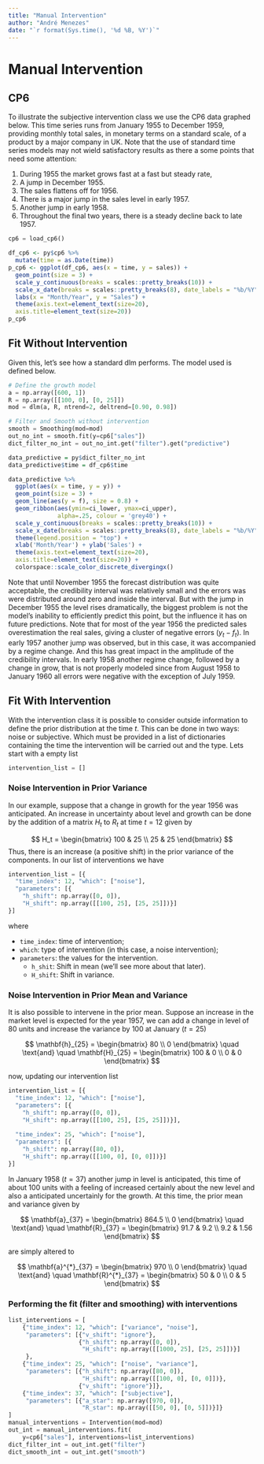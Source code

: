 ```yaml
---
title: "Manual Intervention"
author: "André Menezes"
date: "`r format(Sys.time(), '%d %B, %Y')`"
---
```


# Manual Intervention

## CP6

To illustrate the subjective intervention class we use the CP6 data graphed below. This time series runs from January 1955 to December 1959, providing monthly total sales, in monetary terms on a standard scale, of a product by a major company in UK. Note that the use of standard time series models may not wield satisfactory results as there a some points that need some attention: 

1. During 1955 the market grows fast at a fast but steady rate, 
2. A jump in December 1955. 
3. The sales flattens off for 1956.
4. There is a major jump in the sales level in early 1957.
5. Another jump in early 1958.
6. Throughout the final two years, there is a steady decline back to late 1957.

```python
cp6 = load_cp6()
```

```r
df_cp6 <- py$cp6 %>% 
  mutate(time = as.Date(time))
p_cp6 <- ggplot(df_cp6, aes(x = time, y = sales)) +
  geom_point(size = 3) +
  scale_y_continuous(breaks = scales::pretty_breaks(10)) +
  scale_x_date(breaks = scales::pretty_breaks(8), date_labels = "%b/%Y") +
  labs(x = "Month/Year", y = "Sales") + 
  theme(axis.text=element_text(size=20), 
  axis.title=element_text(size=20))
p_cp6
```

## Fit Without Intervention

Given this, let's see how a standard dlm performs. The model used is defined below. 

```python
# Define the growth model
a = np.array([600, 1])
R = np.array([[100, 0], [0, 25]])
mod = dlm(a, R, ntrend=2, deltrend=[0.90, 0.98])
```

```python
# Filter and Smooth without intervention
smooth = Smoothing(mod=mod)
out_no_int = smooth.fit(y=cp6["sales"])
dict_filter_no_int = out_no_int.get("filter").get("predictive")
```

```r
data_predictive = py$dict_filter_no_int 
data_predictive$time = df_cp6$time

data_predictive %>%
  ggplot(aes(x = time, y = y)) +
  geom_point(size = 3) +
  geom_line(aes(y = f), size = 0.8) +
  geom_ribbon(aes(ymin=ci_lower, ymax=ci_upper), 
              alpha=.25, colour = 'grey40') +
  scale_y_continuous(breaks = scales::pretty_breaks(10)) +
  scale_x_date(breaks = scales::pretty_breaks(8), date_labels = "%b/%Y") +
  theme(legend.position = "top") +
  xlab('Month/Year') + ylab('Sales') + 
  theme(axis.text=element_text(size=20), 
  axis.title=element_text(size=20)) +
  colorspace::scale_color_discrete_divergingx()
```

Note that until November 1955 the forecast distribution was quite acceptable, the credibility interval was relatively small and the errors was were distributed around zero and inside the interval. But with the jump in December 1955 the level rises dramatically, the biggest problem is not the model's inability to efficiently predict this point, but the influence it has on future predictions. Note that for most of the year 1956 the predicted sales overestimation the real sales, giving a cluster of negative errors $(y_t - f_t)$. In early 1957 another jump was observed, but in this case, it was accompanied by a regime change. And this has great impact in the amplitude of the credibility intervals. In early 1958 another regime change, followed by a change in grow, that is not properly modeled since from August 1958 to January 1960 all errors were negative with the exception of July 1959. 

## Fit With Intervention

With the intervention class it is possible to consider outside information to define the prior distribution at the time $t$. This can be done in two ways: noise or subjective. Which must be provided in a list of dictionaries containing the time the intervention will be carried out and the type. Lets start with a empty list

```python
intervention_list = []
```

### Noise Intervention in Prior Variance

In our example, suppose that a change in growth for the year 1956 was anticipated. An increase in uncertainty about level and growth can be done by the addition of a matrix $H_t$ to $R_t$ at time $t=12$ given by

$$
  H_t = \begin{bmatrix}
    100 & 25 \\
    25 & 25
  \end{bmatrix}
$$
Thus, there is an increase (a positive shift) in the prior variance of the components. In our list of interventions we have

```python
intervention_list = [{
  "time_index": 12, "which": ["noise"],
  "parameters": [{
    "h_shift": np.array([0, 0]),
    "H_shift": np.array([[100, 25], [25, 25]])}]
}]
```

where

* `time_index`: time of intervention;
* `which`: type of intervention (in this case, a noise intervention); 
* `parameters`: the values for the intervention.
  + `h_shit`: Shift in mean (we'll see more about that later).
  + `H_shift`: Shift in variance.

### Noise Intervention in Prior Mean and Variance

It is also possible to intervene in the prior mean. Suppose an increase in the market level is expected for the year 1957, we can add a change in level of 80 units and increase the variance by 100 at January $(t=25)$

$$
\mathbf{h}_{25} = \begin{bmatrix}
80 \\ 
0
\end{bmatrix} 
\quad 
\text{and}
\quad 
\mathbf{H}_{25} = \begin{bmatrix}
100 & 0 \\
0 & 0
\end{bmatrix}
$$

now, updating our intervention list 

```python
intervention_list = [{
  "time_index": 12, "which": ["noise"],
  "parameters": [{
    "h_shift": np.array([0, 0]),
    "H_shift": np.array([[100, 25], [25, 25]])}], 
    
  "time_index": 25, "which": ["noise"],
  "parameters": [{
    "h_shift": np.array([80, 0]),
    "H_shift": np.array([[100, 0], [0, 0]])}]
}]
```

In January 1958 $(t=37)$ another jump in level is anticipated, this time of about 100 units with a feeling of increased certainly about the new level and also a anticipated uncertainly for the growth. At this time, the prior mean and variance given by

$$
\mathbf{a}_{37} = \begin{bmatrix}
864.5 \\
0
\end{bmatrix}
\quad 
\text{and}
\quad 
\mathbf{R}_{37} = \begin{bmatrix}
91.7 & 9.2 \\
9.2 & 1.56
\end{bmatrix}
$$

are simply altered to 

$$
\mathbf{a}^{*}_{37} = \begin{bmatrix}
970 \\
0
\end{bmatrix}
\quad 
\text{and}
\quad 
\mathbf{R}^{*}_{37} = \begin{bmatrix}
50 & 0 \\
0 & 5
\end{bmatrix}
$$

### Performing the fit (filter and smoothing) with interventions

```python
list_interventions = [
    {"time_index": 12, "which": ["variance", "noise"],
     "parameters": [{"v_shift": "ignore"},
                    {"h_shift": np.array([0, 0]),
                     "H_shift": np.array([[1000, 25], [25, 25]])}]
     },
    {"time_index": 25, "which": ["noise", "variance"],
     "parameters": [{"h_shift": np.array([80, 0]),
                     "H_shift": np.array([[100, 0], [0, 0]])},
                    {"v_shift": "ignore"}]},
    {"time_index": 37, "which": ["subjective"],
     "parameters": [{"a_star": np.array([970, 0]),
                     "R_star": np.array([[50, 0], [0, 5]])}]}
]
manual_interventions = Intervention(mod=mod)
out_int = manual_interventions.fit(
    y=cp6["sales"], interventions=list_interventions)
dict_filter_int = out_int.get("filter")
dict_smooth_int = out_int.get("smooth")
```
